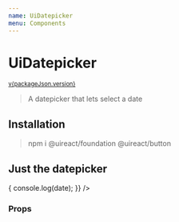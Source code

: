 ```yaml
---
name: UiDatepicker
menu: Components
---
```





# UiDatepicker

<sup>
  <a href="https://github.com/inavac182/ui-react/blob/main/packages/COMPONENT-NAME/" target="_blank">
    v{packageJson.version}
  </a>
</sup>

> A datepicker that lets select a date

## Installation

> npm i @uireact/foundation @uireact/button

## Just the datepicker

<Playground>
  <div style={{ height: '350px' }}>
    <UiDatepicker
      date={new Date()}
      highlightToday
      onSelectDate={(date) => {
        console.log(date);
      }}
    />
  </div>
</Playground>

### Props

<Props of={UiDatepicker} />
